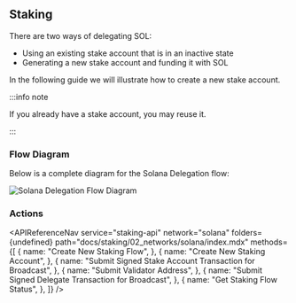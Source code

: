 
## Staking

There are two ways of delegating SOL:

- Using an existing stake account that is in an inactive state
- Generating a new stake account and funding it with SOL

In the following guide we will illustrate how to create a new stake account.

:::info note

If you already have a stake account, you may reuse it.

:::

### Flow Diagram

Below is a complete diagram for the Solana Delegation flow:

<img src={img1} alt="Solana Delegation Flow Diagram" className="inline-image" />

### Actions

<APIReferenceNav
  service="staking-api"
  network="solana"
  folders={undefined}
  path="docs/staking/02_networks/solana/index.mdx"
  methods={[
    {
      name: "Create New Staking Flow",
    },
    {
      name: "Create New Staking Account",
    },
    {
      name: "Submit Signed Stake Account Transaction for Broadcast",
    },
    {
      name: "Submit Validator Address",
    },
    {
      name: "Submit Signed Delegate Transaction for Broadcast",
    },
    {
      name: "Get Staking Flow Status",
    },
  ]}
/>
